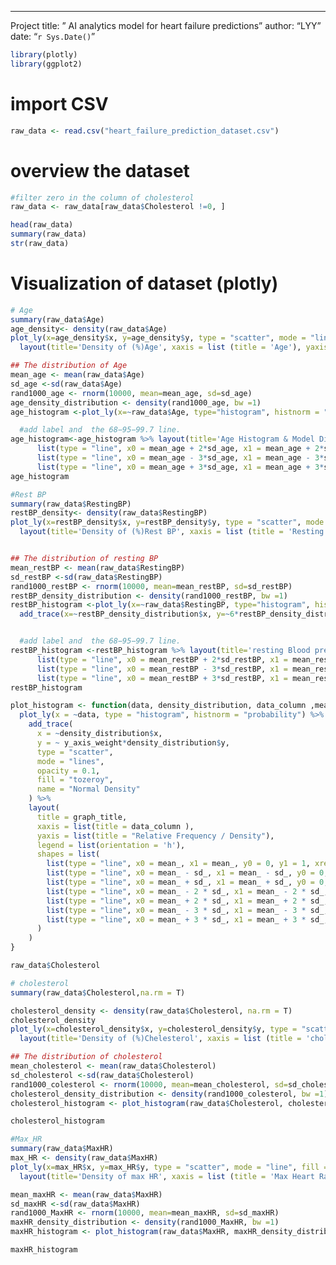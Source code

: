 ------------------------------------------------------------------------
Project title: " AI analytics model for heart failure predictions" 
author: "LYY" 
date: "`r Sys.Date()`"

```r
library(plotly)
library(ggplot2)
```

# import CSV

```r
raw_data <- read.csv("heart_failure_prediction_dataset.csv")


```

# overview the dataset

```r
#filter zero in the column of cholesterol
raw_data <- raw_data[raw_data$Cholesterol !=0, ]

head(raw_data)
summary(raw_data)
str(raw_data)
```

# Visualization of dataset (plotly)

```r
# Age 
summary(raw_data$Age)
age_density<- density(raw_data$Age)
plot_ly(x=age_density$x, y=age_density$y, type = "scatter", mode = "line", fill = "tozeroy", name = "Density") %>%
  layout(title='Density of (%)Age', xaxis = list (title = 'Age'), yaxis = list (title = 'Density'))

## The distribution of Age 
mean_age <- mean(raw_data$Age)
sd_age <-sd(raw_data$Age)
rand1000_age <- rnorm(10000, mean=mean_age, sd=sd_age)
age_density_distribution <- density(rand1000_age, bw =1)
age_histogram <-plot_ly(x=~raw_data$Age, type="histogram", histnorm = "probability", name = "Age Histogram") %>% add_trace(x=~age_density_distribution$x, y=~2.5*age_density_distribution$y,type = "scatter", mode = "lines", opacity=0.1, fill = "tozeroy", name = "Normal Density") 

  #add label and  the 68−95−99.7 line.
age_histogram<-age_histogram %>% layout(title='Age Histogram & Model Distribution', xaxis = list(title = "Age"), yaxis = list(title = "relative frequency/density"), legend = list(orientation = 'h'), shapes = list(list(type = "line", x0 = mean_age, x1 = mean_age, y0 = 0, y1 = 1, xref = "x", yref = "paper", line = list(color = "black", dash="dash")),list(type = "line", x0 = mean_age - sd_age, x1 = mean_age - sd_age, y0 = 0, y1 = 1, xref = "x", yref = "paper", line = list(color = "red", dash="dot")), list(type = "line", x0 = mean_age + sd_age, x1 = mean_age + sd_age, y0 = 0, y1 = 1, xref = "x", yref = "paper", line = list(color = "red", dash="dot")), list(type = "line", x0 = mean_age - 2*sd_age, x1 = mean_age - 2*sd_age, y0 = 0, y1 = 1, xref = "x", yref = "paper", line = list(color = "blue", dash="dot")),
      list(type = "line", x0 = mean_age + 2*sd_age, x1 = mean_age + 2*sd_age, y0 = 0, y1 = 1, xref = "x", yref = "paper", line = list(color = "blue", dash="dot")),
      list(type = "line", x0 = mean_age - 3*sd_age, x1 = mean_age - 3*sd_age, y0 = 0, y1 = 1, xref = "x", yref = "paper", line = list(color = "green", dash="dot")),
      list(type = "line", x0 = mean_age + 3*sd_age, x1 = mean_age + 3*sd_age, y0 = 0, y1 = 1, xref = "x", yref = "paper", line = list(color = "green", dash="dot"))))
age_histogram


```

```r
#Rest BP
summary(raw_data$RestingBP)
restBP_density<- density(raw_data$RestingBP)
plot_ly(x=restBP_density$x, y=restBP_density$y, type = "scatter", mode = "line", fill = "tozeroy", name = "Density") %>%
  layout(title='Density of (%)Rest BP', xaxis = list (title = 'Resting Blood Pressure'), yaxis = list (title = 'Density'))


## The distribution of resting BP
mean_restBP <- mean(raw_data$RestingBP)
sd_restBP <-sd(raw_data$RestingBP)
rand1000_restBP <- rnorm(10000, mean=mean_restBP, sd=sd_restBP)
restBP_density_distribution <- density(rand1000_restBP, bw =1)
restBP_histogram <-plot_ly(x=~raw_data$RestingBP, type="histogram", histnorm = "probability", name = "Resting Blood pressure Histogram") %>%
  add_trace(x=~restBP_density_distribution$x, y=~6*restBP_density_distribution$y,type = "scatter", mode = "lines", opacity=0.1, fill = "tozeroy", name = "Normal Density") 


  #add label and  the 68−95−99.7 line.
restBP_histogram <-restBP_histogram %>% layout(title='resting Blood pressure Histogram &  Distribution', xaxis = list(title = "resting blood pressure"), yaxis = list(title = "relative frequency/density"), legend = list(orientation = 'h'), shapes = list(list(type = "line", x0 = mean_restBP, x1 = mean_restBP, y0 = 0, y1 = 1, xref = "x", yref = "paper", line = list(color = "black", dash="dash")),list(type = "line", x0 = mean_restBP - sd_restBP, x1 = mean_restBP - sd_restBP, y0 = 0, y1 = 1, xref = "x", yref = "paper", line = list(color = "red", dash="dot")), list(type = "line", x0 = mean_restBP + sd_restBP, x1 = mean_restBP + sd_restBP, y0 = 0, y1 = 1, xref = "x", yref = "paper", line = list(color = "red", dash="dot")), list(type = "line", x0 = mean_restBP - 2*sd_restBP, x1 = mean_restBP - 2*sd_restBP, y0 = 0, y1 = 1, xref = "x", yref = "paper", line = list(color = "blue", dash="dot")),
      list(type = "line", x0 = mean_restBP + 2*sd_restBP, x1 = mean_restBP + 2*sd_restBP, y0 = 0, y1 = 1, xref = "x", yref = "paper", line = list(color = "blue", dash="dot")),
      list(type = "line", x0 = mean_restBP - 3*sd_restBP, x1 = mean_restBP - 3*sd_restBP, y0 = 0, y1 = 1, xref = "x", yref = "paper", line = list(color = "green", dash="dot")),
      list(type = "line", x0 = mean_restBP + 3*sd_restBP, x1 = mean_restBP + 3*sd_restBP, y0 = 0, y1 = 1, xref = "x", yref = "paper", line = list(color = "green", dash="dot"))))
restBP_histogram

```

```r
plot_histogram <- function(data, density_distribution, data_column ,mean_, sd_, graph_title, y_axis_weight=1) {
  plot_ly(x = ~data, type = "histogram", histnorm = "probability") %>%
    add_trace(
      x = ~density_distribution$x,
      y = ~ y_axis_weight*density_distribution$y,
      type = "scatter",
      mode = "lines",
      opacity = 0.1,
      fill = "tozeroy",
      name = "Normal Density"
    ) %>%
    layout(
      title = graph_title,
      xaxis = list(title = data_column ),
      yaxis = list(title = "Relative Frequency / Density"),
      legend = list(orientation = 'h'),
      shapes = list(
        list(type = "line", x0 = mean_, x1 = mean_, y0 = 0, y1 = 1, xref = "x", yref = "paper", line = list(color = "black", dash = "dash")),
        list(type = "line", x0 = mean_ - sd_, x1 = mean_ - sd_, y0 = 0, y1 = 1, xref = "x", yref = "paper", line = list(color = "red", dash = "dot")),
        list(type = "line", x0 = mean_ + sd_, x1 = mean_ + sd_, y0 = 0, y1 = 1, xref = "x", yref = "paper", line = list(color = "red", dash = "dot")),
        list(type = "line", x0 = mean_ - 2 * sd_, x1 = mean_ - 2 * sd_, y0 = 0, y1 = 1, xref = "x", yref = "paper", line = list(color = "blue", dash = "dot")),
        list(type = "line", x0 = mean_ + 2 * sd_, x1 = mean_ + 2 * sd_, y0 = 0, y1 = 1, xref = "x", yref = "paper", line = list(color = "blue", dash = "dot")),
        list(type = "line", x0 = mean_ - 3 * sd_, x1 = mean_ - 3 * sd_, y0 = 0, y1 = 1, xref = "x", yref = "paper", line = list(color = "green", dash = "dot")),
        list(type = "line", x0 = mean_ + 3 * sd_, x1 = mean_ + 3 * sd_, y0 = 0, y1 = 1, xref = "x", yref = "paper", line = list(color = "green", dash = "dot"))
      )
    )
}

raw_data$Cholesterol

# cholesterol
summary(raw_data$Cholesterol,na.rm = T)

cholesterol_density <- density(raw_data$Cholesterol, na.rm = T)
cholesterol_density
plot_ly(x=cholesterol_density$x, y=cholesterol_density$y, type = "scatter", mode = "line", fill = "tozeroy", name = "Density") %>%
  layout(title='Density of (%)Chelesterol', xaxis = list (title = 'cholesterol'), yaxis = list (title = 'Density'))

## The distribution of cholesterol
mean_cholesterol <- mean(raw_data$Cholesterol)
sd_cholesterol <-sd(raw_data$Cholesterol)
rand1000_colesterol <- rnorm(10000, mean=mean_cholesterol, sd=sd_cholesterol)
cholesterol_density_distribution <- density(rand1000_colesterol, bw =1)
cholesterol_histogram <- plot_histogram(raw_data$Cholesterol, cholesterol_density_distribution, "Cholesterol", mean_cholesterol, sd_cholesterol, "Cholesterol Histogram & Distribution", 8)

cholesterol_histogram
```

```r
#Max_HR
summary(raw_data$MaxHR)
max_HR <- density(raw_data$MaxHR)
plot_ly(x=max_HR$x, y=max_HR$y, type = "scatter", mode = "line", fill = "tozeroy", name = "Density") %>%
  layout(title='Density of max HR', xaxis = list (title = 'Max Heart Rate'), yaxis = list (title = 'Density'))

mean_maxHR <- mean(raw_data$MaxHR)
sd_maxHR <-sd(raw_data$MaxHR)
rand1000_MaxHR <- rnorm(10000, mean=mean_maxHR, sd=sd_maxHR)
maxHR_density_distribution <- density(rand1000_MaxHR, bw =1)
maxHR_histogram <- plot_histogram(raw_data$MaxHR, maxHR_density_distribution, "MaxHR", mean_maxHR, sd_maxHR, "Max Heart Rate Histogram & Distribution", 6)

maxHR_histogram
```
